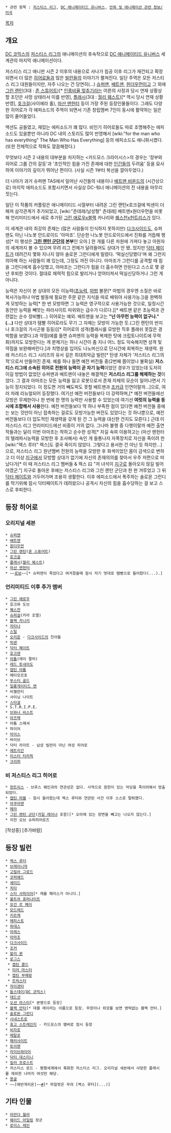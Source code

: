  * 관련 항목 : [[저스티스 리그]], [[DC 애니메이티드 유니버스]], [[만화 및 애니메이션 관련 정보/미국]]
[[목차]]

== 개요 ==
[[DC 코믹스]]의 [[저스티스 리그]]의 애니메이션의 후속작으로 [[DC 애니메이티드 유니버스]] 세계관의 마지막 애니메이션이다.

저스티스 리그 애니판 시즌 2 이후의 내용으로 사나가 침공 이후 리그가 재건되고 확장되면서 더 많은 [[히어로]]들과 많은 [[빌런]]들의 이야기가 펼쳐진다. 일단 주역은 모든 저스티스 리그 대원들이지만, 자주 나오는 건 당연히(...) [[슈퍼맨]], [[배트맨]], [[원더우먼]]이고 그 외에 [[그린 랜턴]](3대 : [[존 스튜어트(그린 랜턴)|존 스튜어트]])[* [[토큰 블랙|인종비율 맞추기]]라는 어른의 사정과 당시 연재 상황상 할 조던은 사망 상태라서 이를 반영], [[플래시(DC 코믹스)|플래시]](3대 : [[월리 웨스트]])[* 역시 당시 연재 상황 반영], [[호크걸]](사이에라 홀), [[마샨 맨헌터]] 등이 가장 주된 등장인물들이다. 그래도 다양한 히어로가 각 에피소드의 주역이 되면서 기존 창립멤버 7인이 동시에 활약하는 일은 많이 줄어들었다.

액션도 공들였고, 재밌는 에피소드가 꽤 많다. 비인기 히어로들도 따로 조명해주는 에피소드도 있을뿐만 아니라 DC 내의 스토리도 많이 반영해서 [wiki:"for the man who has everything" The Man Who Has Everything] 등의 에피소드도 애니화시켰다. (또한 전체적으로 작화도 깔끔해졌다.)

무엇보다 시즌 2 내용의 대부분을 차지하는 <카드모스 크라이시스>의 경우는 '정부와 히어로 그룹 간의 갈등'과 '초인적인 힘을 가진 존재에 대한 [[인간]]들의 두려움' 등을 묘사하여 이야기의 깊이가 뛰어난 편이다. (사실 시즌 1부터 복선을 깔아두었다.)

더 나아가 과거 슈퍼맨 TAS에서 일어난 사건들의 내용이나 [[배트맨 비욘드]]의 (시간상으로) 마지막 에피소드도 포함시키면서 사실상 DC-워너 애니메이션의 전 내용을 마무리 짓는다.

일단 이 작품의 커플링은 애니메이티드 시절부터 내려온 그린 랜턴x호크걸에 빅센이 더해져 삼각관계가 추가되었고, [wiki:"츤데레/남성형" 츤데레] 배트맨x원더우먼을 비롯해 언리미티드에서 새로 추가된 [[그린 애로우]]x블랙 카나리와 [[퀘스천]]x[[헌트리스]]가 있다.

이 세계관 내의 최강의 존재는 (많은 사람들이 인식하지 못하지만) [[다크사이드]]도, 슈퍼맨도 아닌 나노봇 안드로이드 '아마조'. 단순한 나노봇 안드로이드에서 진화를 거듭해 행성[* 이 행성은 '''[[그린 랜턴 군단]]의 본부'''인 오아.] 한 개를 다른 차원에 가져다 놓고 아원자의 세계까지 볼 수 있으며 무려 리그 전체가 달려들어도 상대가 안 됐..었지만 [[닥터 페이트]]가 데려간지 몇화 지나지 않아 솔로몬 그런디에게 밀렸다. '떡실신당했다'며 왜 그런지 의아해 하는 사람들이 꽤 있는데, 그정도 까진 아니다. 아마조가 그런디를 공격할 때 힘을 그런디에게 흡수당했고, 아마조는 그런디가 힘을 더 흡수하면 안된다고 스스로 몇 광년 후퇴한 것이다. 절대로 체력적 힘으로 발리거나 얻어터져서 떡실신당하거나 그런 게 아니다.

능력은 자신이 본 상대의 모든 이능력([[초능력]], [[마법]] 불문[* 마법의 경우엔 소질은 바로 복사가능하나 마법 발동에 필요한 주문 같은 지식을 따로 배워야 사용가능.])을 완벽하게 모방하는 능력[* 한 번 모방하면 그 능력은 영구적으로 사용가능한 것으로, 일정시간 동안만 능력을 빼앗는 파라사이트 따위와는 급수가 다르다.][* 배트맨 같은 초능력과 관련없는 순수 장비빨(...) 히어로는 예외. 배트맨을 보고는 '''"넌 아무런 능력이 없구나."(...)''' 다만 상대가 템빨 히어로라도 무기 그 자체는 모방이 가능한 듯.(그린 랜턴의 반지나 호크걸의 가시곤봉 등등)][* 히어로의 성격(플래시를 모방한 직후 플래쉬 못잖은 경박함을 보였다.)과 약점(예를 들면 슈퍼맨의 능력을 복제한 탓에 크립토나이트에 무력화)까지도 모방한다는 게 문제기는 하나 시간이 좀 지나 어느 정도 익숙해지면 성격 및 약점을 보완해버린다.]과 치명상을 입어도 나노머신으로 단시간에 회복하는 재생력. 원래 저스티스 리그 시리즈의 유서 깊은 최대최악급 빌런[* 탄생 자체가 '저스티스 리그의 적'으로서 만들어진 존재. 예를 하나 들면 예전 버전들 중(2번째 쯤이었나 불확실) '''저스티스 리그에 소속된 히어로 전원의 능력이 곧 자기 능력'''이었던 경우가 있었는데 도저히 이길 방법이 없었던 슈퍼맨과 배트맨이 내놓은 해결책은 '''저스티스 리그를 해체하는 것'''이었다. 그 결과 아마조는 모든 능력을 잃고 로봇으로서 존재 자체의 모순이 일어나면서 기능이 정지되었다. 이 정도면 거의 빼도박도 못할 배트맨과 [[조커(DC 코믹스)|조커]]급 인연이랄까...]으로, 여러 차례 리뉴얼되어 등장했다. 여기선 예전 버전들보다 더 강력하며,[* 예전 버전들에선 모방은 무제한이나 한 번에 한 명의 능력만 사용할 수 있었는데 여기선 '''여럿의 능력을 동시에 조합해서 사용'''한다. 예전 버전들보다 딱 하나 부족한 점이 있다면 예전 버전들 중에는 보는 것만이 아닌 접촉하는 걸로도 모방가능한 버전도 있었다는 것 하나뿐으로, 예전 버전들보다 더 압도적인 재생력을 갖게 된 건 그 능력을 대신한 건지도 모른다.] 근데 이 저스티스 리그 언리미티드에선 비중이 거의 없다. 그나마 불행 중 다행이랄까 예전 출연작들과는 달리 이번 아마조는 착하고 순수한 성격[* 자길 속여 이용하고는 (마샨 맨헌터의 텔레파시능력을 모방한 후 조사해서) 속인 게 들통나자 자폭장치로 자신을 죽이려 한 [wiki:"렉스 루터" 렉스]도 결국 죽이지 않았다. 그렇다고 용서한 건 아닌 듯 하지만...]으로, 저스티스 리그 원년멤버 전원의 능력을 모방한 후 회색이었던 몸이 금색으로 변하고 더 이상 [[지구]]에서 모방할 상대가 없기에 자신의 존재의의를 찾아서 우주 저편으로 떠났다가[* 이 때 저스티스 리그 멤버들 & 렉스 曰 "저 녀석이 [[지구]]로 돌아오지 않길 빌어야겠군."] 지구로 돌아온 후에는 저스티스 리그와 그린 랜턴 군단과 한 판 겨루었고 그 뒤 [[닥터 페이트]]와 거두어가며 조용히 생활한다. 이후 에피소드에서 폭주하는 솔로몬 그런디를 막기위해 잠시 닥터페이트가 데려왔으나 공격시 자신의 힘을 흡수당하는 걸 보고 스스로 후퇴한다.
== 등장 히어로 ==
=== 오리지널 세븐 ===
 * [[슈퍼맨]]
 * [[배트맨]]
 * [[원더우먼]]
 * [[그린 랜턴]]([[존 스튜어트]])
 * [[호크걸]]
 * [[플래시(DC 코믹스)|플래시]]([[월리 웨스트]])
 * [[마샨 맨헌터]]
 * ~~[[로보]]~~[* 슈퍼맨이 죽었다고 여겨졌을때 잠시 자기 멋대로 땜빵으로 들어왔다(...).]
=== 언리미티드 이후 추가 맴버 ===
 * [[그린 애로우]]
 * 호크와 도브
 * [[퀘스천]]
 * [[슈퍼걸]](카라 조엘)
 * [[블랙 카나리]]
 * [[자타나]]
 * [[스틸]]
 * [[오리온]] - [[다크사이드]]의 친아들
 * [[빅센]]
 * [[닥터 페이트]]
 * [[호크맨]]
 * [[아톰]](레이 팔머)
 * [[레드 토네이도]]
 * [[캡틴 아톰]]
 * 메타모르포
 * [[부스터 골드]]
 * [[일롱게이티드 맨]]
 * 비젤란티
 * 샤이닝 나이트
 * [[스타걸]]
 * S.T.R.I.P.E.
 * [[브와나 비스트]]
 * [[아즈텍]]
 * 아톰 스매셔
 * 파이어
 * [[아이스]]
 * 바이브
 * 닥터 라이트 - 남성 빌런이 아닌 여성 히어로
 * [[에트리간]]
 * [[미스터 터리픽]]
 * [[크리퍼]]

=== 비 저스티스 리그 히어로 ===
 * [[헌트리스]] - 브루스 웨인과의 연관성은 없다. 사적으로 원한이 있는 악당을 죽이려해서 방출되었다.
 * [[캡틴 마블]] - 잠시 들어왔는데 렉스 루터와 연관된 사건 이후 스스로 탈퇴했다.
 * [[아쿠아맨]]
 * [[메라]]
 * [[그린 랜턴 군단]]([[카일 레이너]] 포함)[* 오아에 있는 장면을 빼고는 나오지 않는다.]
 * 리전 오브 슈퍼히어로즈

[작성중]
[추가바람]
== 등장 빌런 ==
 * [[렉스 루터]]
 * [[브레이니악]]
 * [[고릴라 그로드]]
 * [[코퍼헤드]]
 * [[셰이드]]
 * [[치타]]
 * [[스타 사파이어]][* 캐롤 패리스가 아니다.]
 * [[울트라 휴머나이트]]
 * [[모건 르 페이]]
 * [[모드레드]]
 * [[키르케]]
 * [[메피스토]]
 * [[하데스]]
 * [[아레스]]
 * [[아마조]]
 * [[다크사이드(DC 코믹스)|다크사이드]]
 * [[조커(DC 코믹스)|조커]]
 * [[할리 퀸]]
 * [[로그스]]
  * [[캡틴 콜드]]
  * [[미러 마스터]]
  * [[캡틴 부메랑]]
  * [[트릭스터]]
 * [[자이겐타]]
 * [[둠스데이(DC 코믹스)]]
 * [[데드샷]]
 * [[오션 마스터]][* 본명으로 등장]
 * [[블랙 만타]][* 데블 레이라는 이름으로 등장. 무장이나 외모를 보면 영락없는 블랙 만타.]
 * [[솔로몬 그런디]]
 * [[시네스트로]]
 * [[휴고 스트레인지]] - 카드모스의 멤버로 잠시 등장
 * [[비자로]]
 * [[메탈로]]
 * [[패러사이트]]
 * [[토이맨]]
 * [[라이브와이어]]
 * [[닥터 데스티니]]
 * [[킬러 프로스트]]
 * 저스티스 로드 - 평행세계에서 흑화한 저스티스 리그. 오리지널 세븐에서 사망한 플래시를 제외한 나머지 여섯만 해당.
 * [[몽굴]]
 * ~~[에반게리온]~~[http://bbs2.ruliweb.daum.net/gaia/do/ruliweb/default/community/325/read?articleId=20999878&bbsId=G005&itemId=143&pageIndex=1 #][* 파일럿은 무려 [렉스 루터](...)]

== 기타 인물 ==
 * [[아만다 월러]]
 * [[웨이드 아일링]] 장군
 * [[로이스 레인]]
